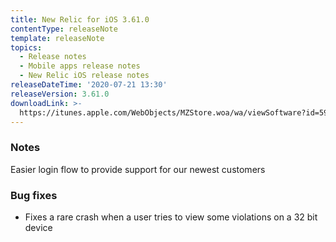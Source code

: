 ```yaml
---
title: New Relic for iOS 3.61.0
contentType: releaseNote
template: releaseNote
topics:
  - Release notes
  - Mobile apps release notes
  - New Relic iOS release notes
releaseDateTime: '2020-07-21 13:30'
releaseVersion: 3.61.0
downloadLink: >-
  https://itunes.apple.com/WebObjects/MZStore.woa/wa/viewSoftware?id=594038638&mt=8
---
```


### Notes

Easier login flow to provide support for our newest customers

### Bug fixes

* Fixes a rare crash when a user tries to view some violations on a 32 bit device
